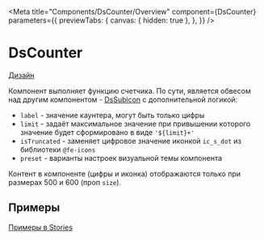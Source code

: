 
<Meta title="Components/DsCounter/Overview"
      component={DsCounter}
      parameters={{
        previewTabs: {
          canvas: { hidden: true },
        },
      }}
/>

# DsCounter

[Дизайн](https://www.figma.com/file/tPy723dWiTXJaXaFipZI1C/%F0%9F%92%A0-Icons-%7C-Components?node-id=511%3A2873)


Компонент выполняет функцию счетчика. По сути, является обвесом над другим компонентом - [DsSubicon](./?path=/docs/components-dssubicon-overview--page) с дополнительной логикой:

+ `label` - значение каунтера, могут быть только цифры
+ `limit` - задаёт максимальное значение при привышении которого значение будет сформировано в виде `'${limit}+'`
+ `isTruncated` - заменяет цифровое значение иконкой `ic_s_dot` из библиотеки `@fe-icons`
+ `preset` - варианты настроек визуальной темы компонента

Контент в компоненте (цифры и иконка) отображаются только при размерах 500 и 600 (проп `size`).

## Примеры

[Примеры в Stories](./?path=/docs/components-dscounter-stories--default)